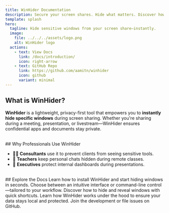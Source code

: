 ```yaml
---
title: WinHider Documentation
description: Secure your screen shares. Hide what matters. Discover how to use WinHider to protect your privacy.
template: splash
hero:
  tagline: Hide sensitive windows from your screen share—instantly.
  image:
    file: ../../../assets/logo.png
    alt: WinHider logo
  actions:
    - text: View Docs
      link: /docs/introduction/
      icon: right-arrow
    - text: GitHub Repo
      link: https://github.com/aamitn/winhider
      icon: github
      variant: minimal
---
```



## What is WinHider?

**WinHider** is a lightweight, privacy-first tool that empowers you to **instantly hide specific windows** during screen sharing. Whether you're sharing during a meeting, presentation, or livestream—WinHider ensures confidential apps and documents stay private.

<br/>
## Why Professionals Use WinHider

- 🧑‍💼 **Consultants** use it to prevent clients from seeing sensitive tools.
- 🏫 **Teachers** keep personal chats hidden during remote classes.
- 💼 **Executives** protect internal dashboards during presentations.
<br/>
## Explore the Docs

<CardGrid stagger>
  <Card title="Getting Started" icon="rocket">
    Learn how to install WinHider and start hiding windows in seconds.
  </Card>
  <Card title="GUI & CLI Modes" icon="seti:powershell">
    Choose between an intuitive interface or command-line control—tailored to your workflow.
  </Card>
  <Card title="Hotkey Support" icon="seti:todo">
    Discover how to hide and reveal windows with quick shortcuts.
  </Card>
  <Card title="Security & Performance" icon="seti:lock">
    Learn how WinHider works under the hood to ensure your data stays local and protected.
  </Card>
  <Card title="Contribute" icon="github">
    Join the development or file issues on GitHub.
  </Card>
</CardGrid>
